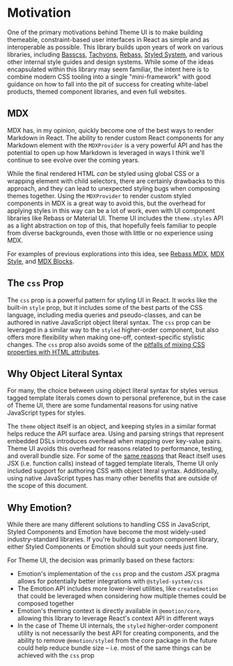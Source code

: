 

# Motivation

One of the primary motivations behind Theme UI is to make building themeable, constraint-based user interfaces in React as simple and as interoperable as possible.
This library builds upon years of work on various libraries, including [Basscss][], [Tachyons][], [Rebass][], [Styled System][], and various other internal style guides and design systems.
While some of the ideas encapsulated within this library may seem familiar, the intent here is to combine modern CSS tooling into a single "mini-framework" with good guidance on how to fall into the pit of success for creating white-label products, themed component libraries, and even full websites.

[basscss]: https://github.com/basscss/basscss
[tachyons]: https://tachyons.io
[rebass]: https://rebassjs.org
[styled system]: https://styled-system.com

## MDX

MDX has, in my opinion, quickly become one of the best ways to render Markdown in React.
The ability to render custom React components for any Markdown element with the `MDXProvider` is a very powerful API and has the potential to open up how Markdown is leveraged in ways I think we'll continue to see evolve over the coming years.

While the final rendered HTML *can* be styled using global CSS or a wrapping element with child selectors, there are certainly drawbacks to this approach,
and they can lead to unexpected styling bugs when composing themes together.
Using the `MDXProvider` to render custom styled components in MDX is a great way to avoid this, but the overhead for applying styles in this way can be a lot of work, even with UI component libraries like Rebass or Material UI.
Theme UI includes the `theme.styles` API as a light abstraction on top of this, that hopefully feels familiar to people from diverse backgrounds, even those with little or no experience using MDX.

For examples of previous explorations into this idea, see [Rebass MDX][], [MDX Style][], and [MDX Blocks][].

[rebass mdx]: https://github.com/rebassjs/mdx
[mdx style]: https://github.com/jxnblk/mdx-style
[mdx blocks]: https://github.com/jxnblk/mdx-blocks

## The `css` Prop

The `css` prop is a powerful pattern for styling UI in React.
It works like the built-in `style` prop, but it includes some of the best parts of the CSS language, including media queries and pseudo-classes, and can be authored in native JavaScript object literal syntax.
The `css` prop can be leveraged in a similar way to the `styled` higher-order component, but also offers more flexibility when making one-off, context-specific stylistic changes.
The `css` prop also avoids some of the [pitfalls of mixing CSS properties with HTML attributes](https://github.com/styled-components/styled-components/issues/439).

## Why Object Literal Syntax

For many, the choice between using object literal syntax for styles versus tagged template literals comes down to personal preference, but in the case of Theme UI, there are some fundamental reasons for using native JavaScript types for styles.

The `theme` object itself is an object, and keeping styles in a similar format helps reduce the API surface area.
Using and parsing strings that represent embedded DSLs introduces overhead when mapping over key-value pairs.
Theme UI avoids this overhead for reasons related to performance, testing, and overall bundle size.
For some of the [same reasons](https://facebook.github.io/jsx/) that React itself uses JSX (i.e. function calls) instead of tagged template literals, Theme UI only included support for authoring CSS with object literal syntax.
Additionally, using native JavaScript types has many other benefits that are outside of the scope of this document.

## Why Emotion?

While there are many different solutions to handling CSS in JavaScript, Styled Components and Emotion have become the most widely-used industry-standard libraries.
If you're building a custom component library, either Styled Components or Emotion should suit your needs just fine.

For Theme UI, the decision was primarily based on these factors:

- Emotion's implementation of the `css` prop and the custom JSX pragma allows for potentially better integrations with `@styled-system/css`
- The Emotion API includes more lower-level utilities, like `createEmotion` that could be leveraged when considering how multiple themes could be composed together
- Emotion's theming context is directly available in `@emotion/core`, allowing this library to leverage React's context API in different ways
- In the case of Theme UI internals, the `styled` higher-order component utility is not necessarily the best API for creating components, and the ability to remove `@emotion/styled` from the core package in the future could help reduce bundle size – i.e. most of the same things can be achieved with the `css` prop
